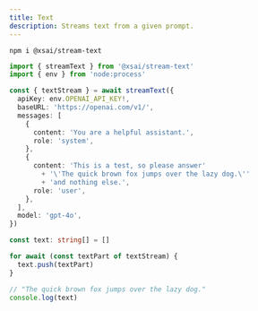 ```yaml
---
title: Text
description: Streams text from a given prompt.
---
```



<PkgSizeBadge pkg="@xsai/stream-text" />

```package-install
npm i @xsai/stream-text
```

```ts twoslash
import { streamText } from '@xsai/stream-text'
import { env } from 'node:process'

const { textStream } = await streamText({
  apiKey: env.OPENAI_API_KEY!,
  baseURL: 'https://openai.com/v1/',
  messages: [
    {
      content: 'You are a helpful assistant.',
      role: 'system',
    },
    {
      content: 'This is a test, so please answer'
        + '\'The quick brown fox jumps over the lazy dog.\''
        + 'and nothing else.',
      role: 'user',
    },
  ],
  model: 'gpt-4o',
})

const text: string[] = []

for await (const textPart of textStream) {
  text.push(textPart)
}

// "The quick brown fox jumps over the lazy dog."
console.log(text)
```